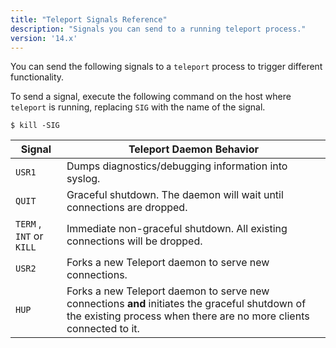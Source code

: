 ```yaml
---
title: "Teleport Signals Reference"
description: "Signals you can send to a running teleport process."
version: '14.x'
---
```


You can send the following signals to a `teleport` process to trigger different
functionality.

To send a signal, execute the following command on the host where `teleport` is
running, replacing `SIG` with the name of the signal.

```code
$ kill -SIG
```

| Signal                   | Teleport Daemon Behavior                                                                                                                                             |
| ------------------------ | -------------------------------------------------------------------------------------------------------------------------------------------------------------------- |
| `USR1`                   | Dumps diagnostics/debugging information into syslog.                                                                                                                 |
| `QUIT`                   | Graceful shutdown. The daemon will wait until connections are dropped.                                                                                               |
| `TERM` , `INT` or `KILL` | Immediate non-graceful shutdown. All existing connections will be dropped.                                                                                           |
| `USR2`                   | Forks a new Teleport daemon to serve new connections.                                                                                                                |
| `HUP`                    | Forks a new Teleport daemon to serve new connections **and** initiates the graceful shutdown of the existing process when there are no more clients connected to it. |
